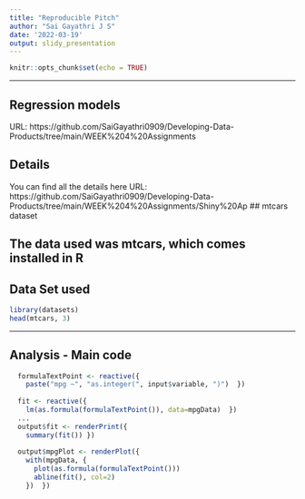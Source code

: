 ```yaml
---
title: "Reproducible Pitch"
author: "Sai Gayathri J S"
date: '2022-03-19'
output: slidy_presentation
---
```


```r
knitr::opts_chunk$set(echo = TRUE)
```

---

## Regression models

URL: https://github.com/SaiGayathri0909/Developing-Data-Products/tree/main/WEEK%204%20Assignments

## Details
You can find all the details here
URL: https://github.com/SaiGayathri0909/Developing-Data-Products/tree/main/WEEK%204%20Assignments/Shiny%20Ap
## mtcars dataset

The data used was mtcars, which comes installed in R
---
## Data Set used
```r
library(datasets)
head(mtcars, 3)
```

---

## Analysis  - Main code
```r
  formulaTextPoint <- reactive({
    paste("mpg ~", "as.integer(", input$variable, ")")  })
  
  fit <- reactive({
    lm(as.formula(formulaTextPoint()), data=mpgData)  })
  ...
  output$fit <- renderPrint({
    summary(fit()) })
  
  output$mpgPlot <- renderPlot({
    with(mpgData, {
      plot(as.formula(formulaTextPoint()))
      abline(fit(), col=2)
    })  })
```
